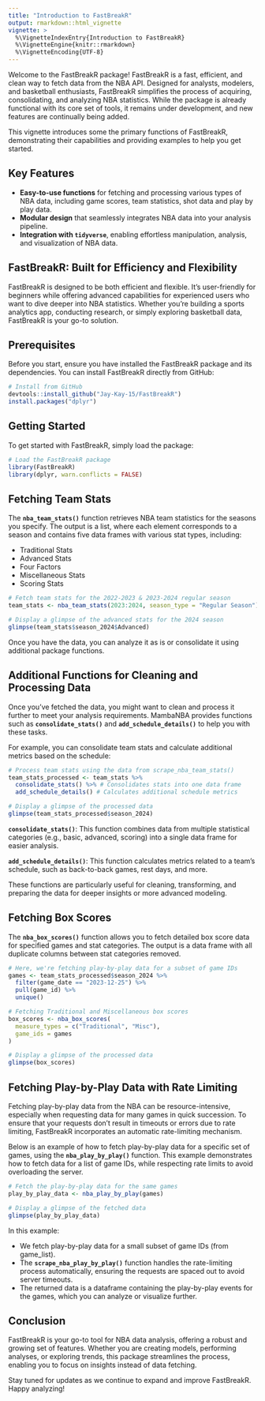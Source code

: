 ```yaml
---
title: "Introduction to FastBreakR"
output: rmarkdown::html_vignette
vignette: >
  %\VignetteIndexEntry{Introduction to FastBreakR}
  %\VignetteEngine{knitr::rmarkdown}
  %\VignetteEncoding{UTF-8}
---
```


Welcome to the FastBreakR package! FastBreakR is a fast, efficient, and clean way to fetch data from the NBA API. Designed for analysts, modelers, and basketball enthusiasts, FastBreakR simplifies the process of acquiring, consolidating, and analyzing NBA statistics. While the package is already functional with its core set of tools, it remains under development, and new features are continually being added.

This vignette introduces some the primary functions of FastBreakR, demonstrating their capabilities and providing examples to help you get started.

## Key Features

- **Easy-to-use functions** for fetching and processing various types of NBA data,
including game scores, team statistics, shot data and play by play data.
- **Modular design** that seamlessly integrates NBA data into your analysis pipeline.
- **Integration with `tidyverse`**, enabling effortless manipulation, analysis, and visualization of NBA data.

## FastBreakR: Built for Efficiency and Flexibility

FastBreakR is designed to be both efficient and flexible. It’s user-friendly for beginners while offering advanced capabilities for experienced users who want to dive deeper into NBA statistics. Whether you're building a sports analytics app, conducting research, or simply exploring basketball data, FastBreakR is your go-to solution.

## Prerequisites
Before you start, ensure you have installed the FastBreakR package and its dependencies. You can install FastBreakR directly from GitHub:

```r
# Install from GitHub
devtools::install_github("Jay-Kay-15/FastBreakR")
install.packages("dplyr")
```

## Getting Started

To get started with FastBreakR, simply load the package:

```r
# Load the FastBreakR package
library(FastBreakR)
library(dplyr, warn.conflicts = FALSE)
```

## Fetching Team Stats

The **`nba_team_stats()`** function retrieves NBA team statistics for the seasons you specify. The output is a list, where each element corresponds to a season and contains five data frames with various stat types, including:

- Traditional Stats
- Advanced Stats
- Four Factors
- Miscellaneous Stats
- Scoring Stats


```r
# Fetch team stats for the 2022-2023 & 2023-2024 regular season
team_stats <- nba_team_stats(2023:2024, season_type = "Regular Season")

# Display a glimpse of the advanced stats for the 2024 season
glimpse(team_stats$season_2024$Advanced)
```

Once you have the data, you can analyze it as is or consolidate it using additional package functions.

## Additional Functions for Cleaning and Processing Data

Once you've fetched the data, you might want to clean and process it further to meet your analysis requirements. MambaNBA provides functions such as **`consolidate_stats()`** and **`add_schedule_details()`** to help you with these tasks.

For example, you can consolidate team stats and calculate additional metrics based on the schedule:

```r
# Process team stats using the data from scrape_nba_team_stats()
team_stats_processed <- team_stats %>%
  consolidate_stats() %>% # Consolidates stats into one data frame
  add_schedule_details() # Calculates additional schedule metrics

# Display a glimpse of the processed data
glimpse(team_stats_processed$season_2024)
```

**`consolidate_stats()`**: This function combines data from multiple statistical categories (e.g., basic, advanced, scoring) into a single data frame for easier analysis.

**`add_schedule_details()`**: This function calculates metrics related to a team's schedule, such as back-to-back games, rest days, and more.

These functions are particularly useful for cleaning, transforming, and preparing the data for deeper insights or more advanced modeling.

## Fetching Box Scores

The **`nba_box_scores()`** function allows you to fetch detailed box score data for specified games and stat categories. The output is a data frame with all duplicate columns between
stat categories removed.

```r
# Here, we're fetching play-by-play data for a subset of game IDs
games <- team_stats_processed$season_2024 %>%
  filter(game_date == "2023-12-25") %>%
  pull(game_id) %>%
  unique()

# Fetching Traditional and Miscellaneous box scores
box_scores <- nba_box_scores(
  measure_types = c("Traditional", "Misc"),
  game_ids = games
)

# Display a glimpse of the processed data
glimpse(box_scores)
```

## Fetching Play-by-Play Data with Rate Limiting

Fetching play-by-play data from the NBA can be resource-intensive, especially when requesting data for many games in quick succession. To ensure that your requests don't result in timeouts or errors due to rate limiting, FastBreakR incorporates an automatic rate-limiting mechanism.

Below is an example of how to fetch play-by-play data for a specific set of games, using the **`nba_play_by_play()`** function. This example demonstrates how to fetch data for a list of game IDs, while respecting rate limits to avoid overloading the server.

```r
# Fetch the play-by-play data for the same games
play_by_play_data <- nba_play_by_play(games)

# Display a glimpse of the fetched data
glimpse(play_by_play_data)
```

In this example:

- We fetch play-by-play data for a small subset of game IDs (from game_list).
- The **`scrape_nba_play_by_play()`** function handles the rate-limiting process automatically, ensuring the requests are spaced out to avoid server timeouts.
- The returned data is a dataframe containing the play-by-play events for the games, which you can analyze or visualize further.

## Conclusion

FastBreakR is your go-to tool for NBA data analysis, offering a robust and growing set of features. Whether you are creating models, performing analyses, or exploring trends, this package streamlines the process, enabling you to focus on insights instead of data fetching.

Stay tuned for updates as we continue to expand and improve FastBreakR. Happy analyzing!







